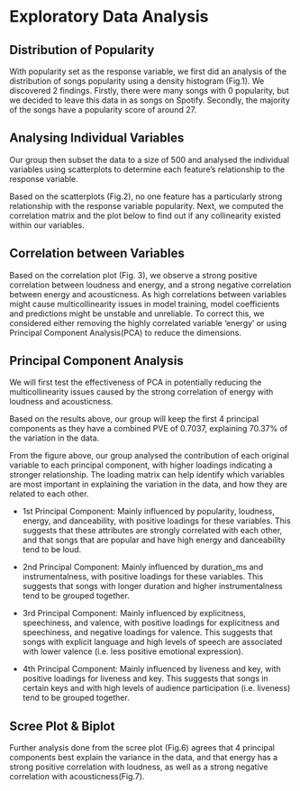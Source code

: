 # Exploratory Data Analysis

## Distribution of Popularity

With popularity set as the response variable, we first did an analysis of the distribution of songs popularity using a density histogram (Fig.1). We discovered 2 findings. Firstly, there were many songs with 0 popularity, but we decided to leave this data in as songs on Spotify. Secondly, the majority of the songs have a popularity score of around 27.

## Analysing Individual Variables

Our group then subset the data to a size of 500 and analysed the individual variables using scatterplots to determine each feature's relationship to the response variable.

Based on the scatterplots (Fig.2), no one feature has a particularly strong relationship with the response variable popularity. Next, we computed the correlation matrix and the plot below to find out if any collinearity existed within our variables.

## Correlation between Variables

Based on the correlation plot (Fig. 3), we observe a strong positive correlation between loudness and energy, and a strong negative correlation between energy and acousticness. As high correlations between variables might cause multicollinearity issues in model training, model coefficients and predictions might be unstable and unreliable. To correct this, we considered either removing the highly correlated variable ‘energy’ or using Principal Component Analysis(PCA) to reduce the dimensions.

## Principal Component Analysis

We will first test the effectiveness of PCA in potentially reducing the multicollinearity issues caused by the strong correlation of energy with loudness and acousticness. 

Based on the results above, our group will keep the first 4 principal components as they have a combined PVE of 0.7037, explaining 70.37% of the variation in the data.

From the figure above, our group analysed the contribution of each original variable to each principal component, with higher loadings indicating a stronger relationship. The loading matrix can help identify which variables are most important in explaining the variation in the data, and how they are related to each other.

- 1st Principal Component: Mainly influenced by popularity, loudness, energy, and danceability, with positive loadings for these variables. This suggests that these attributes are strongly correlated with each other, and that songs that are popular and have high energy and danceability tend to be loud.

- 2nd Principal Component: Mainly influenced by duration_ms and instrumentalness, with positive loadings for these variables. This suggests that songs with longer duration and higher instrumentalness tend to be grouped together.

- 3rd Principal Component: Mainly influenced by explicitness, speechiness, and valence, with positive loadings for explicitness and speechiness, and negative loadings for valence. This suggests that songs with explicit language and high levels of speech are associated with lower valence (i.e. less positive emotional expression).

- 4th Principal Component: Mainly influenced by liveness and key, with positive loadings for liveness and key. This suggests that songs in certain keys and with high levels of audience participation (i.e. liveness) tend to be grouped together.

## Scree Plot & Biplot

Further analysis done from the scree plot (Fig.6) agrees that 4 principal components best explain the variance in the data, and that energy has a strong positive correlation with loudness, as well as a strong negative correlation with acousticness(Fig.7).
